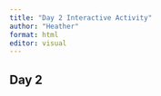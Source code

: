 ```yaml
---
title: "Day 2 Interactive Activity"
author: "Heather"
format: html
editor: visual
---
```


## Day 2
